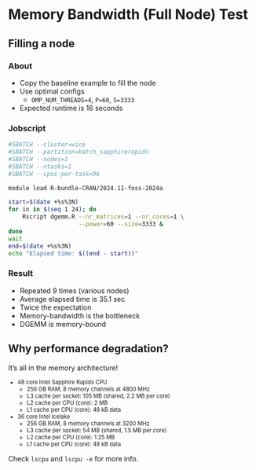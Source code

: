 # Memory Bandwidth (Full Node) Test

## Filling a node

:::: {.panel-tabset}

### About

- Copy the baseline example to fill the node
- Use optimal configs
  - `OMP_NUM_THREADS=4`, `P=60`, `S=3333`
- Expected runtime is 16 seconds

### Jobscript

```bash
#SBATCH --cluster=wice
#SBATCH --partition=batch_sapphirerapids
#SBATCH --nodes=1
#SBATCH --ntasks=1
#SBATCH --cpus-per-task=96

module load R-bundle-CRAN/2024.11-foss-2024a

start=$(date +%s%3N)
for in in $(seq 1 24); do
    Rscript dgemm.R --nr_matrices=1 --nr_cores=1 \
                    --power=60 --size=3333 &
done
wait
end=$(date +%s%3N)
echo "Elapsed time: $((end - start))"
```

### Result

- Repeated 9 times (various nodes)
- Average elapsed time is 35.1 sec
- Twice the expectation
- Memory-bandwidth is the bottleneck
- DGEMM is memory-bound
::::


## Why performance degradation?

It's all in the memory architecture!

::: {style="font-size: 80%;"}
- 48 core Intel Sapphire Rapids CPU
  - 256 GB RAM, 8 memory channels at 4800 MHz
  - L3 cache per socket: 105 MB (shared, 2.2 MB per core)
  - L2 cache per CPU (core): 2 MB
  - L1 cache per CPU (core): 48 kB data
- 36 core Intel Icelake
  - 256 GB RAM, 8 memory channels at 3200 MHz
  - L3 cache per socket: 54 MB (shared, 1.5 MB per core)
  - L2 cache per CPU (core): 1.25 MB
  - L1 cache per CPU (core): 48 kB data
:::

::: {.callout-tip .fragment}
Check `lscpu` and `lscpu -e` for more info.
:::


